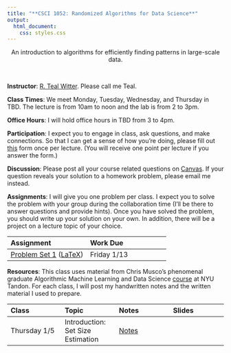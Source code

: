 ```yaml
---
title: "**CSCI 1052: Randomized Algorithms for Data Science**"
output:
  html_document:
    css: styles.css
---
```


<center>
An introduction to algorithms for efficiently finding patterns in large-scale data.
</center>

<br>

<div class="row">
  <div class="col-md-6" markdown="1">
  **Instructor**: [R. Teal Witter](https://www.rtealwitter.com/). Please call me Teal.
  
  **Class Times**: We meet Monday, Tuesday, Wednesday, and Thursday in TBD. The lecture is from 10am to noon and the lab is from 2 to 3pm.
  
  **Office Hours**: I will hold office hours in TBD from 3 to 4pm.
  
  **Participation**: I expect you to engage in class, ask questions, and make connections. So that I can get a sense of how you're doing, please fill out [this](https://forms.gle/eGsWdeVeVEo2q7uH7) form once per lecture. (You will receive one point per lecture if you answer the form.)
  
  **Discussion**: Please post all your course related questions on [Canvas](https://middlebury.instructure.com/courses/11668). If your question reveals your solution to a homework problem, please email me instead.
  
  </div>
  **Assignments**: I will give you one problem per class. I expect you to solve the problem with your group during the collaboration time (I'll be there to answer questions and provide hints). Once you have solved the problem, you should write up your solution on your own. In addition, there will be a project on a lecture topic of your choice.
  
  <div class="col-md-6" markdown="1">
  Assignment | Work Due 
  :--- | :--- 
  [Problem Set 1](files/psets/pset1.pdf) ([LaTeX](files/psets/pset1.tex)) | Friday 1/13 
  </div>
</div>

**Resources**: This class uses material from Chris Musco's phenomenal graduate Algorithmic Machine Learning and Data Science [course](https://chrismusco.com/amlds2023/) at NYU Tandon. For each class, I will post my handwritten notes and the written material I used to prepare.

<tr>
Class | Topic | Notes | Slides </tr><tr>
:--- | :--- | :--- | :--- |
Thursday 1/5   | Introduction: Set Size Estimation | [Notes](files/notes/notes01.html) |  | </tr><tr>
